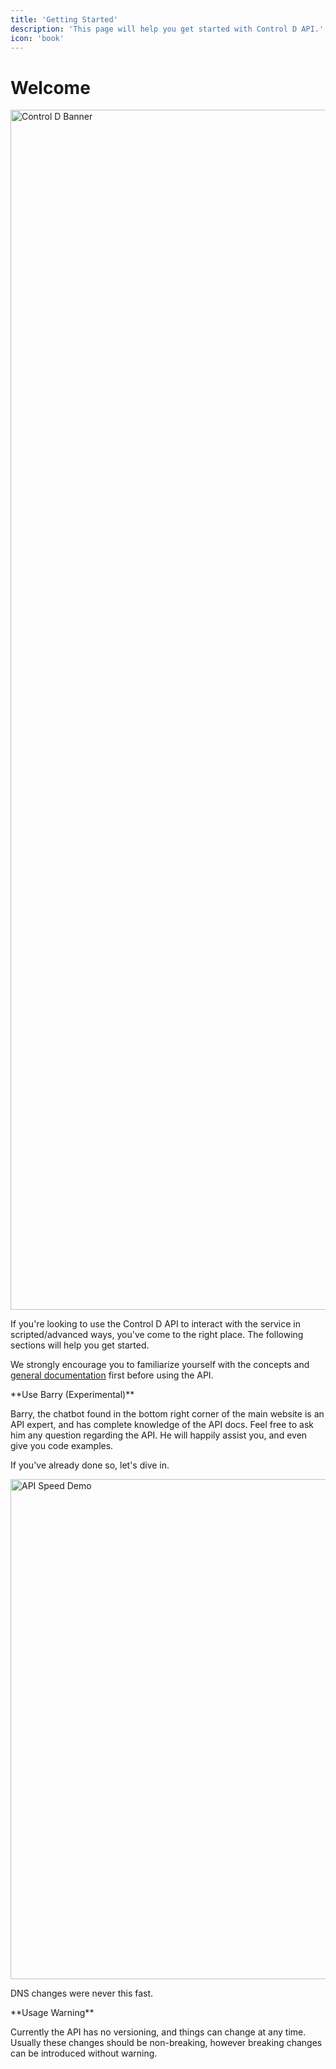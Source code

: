 ```yaml
---
title: 'Getting Started'
description: 'This page will help you get started with Control D API.'
icon: 'book'
---
```


# Welcome

<Image src="https://files.readme.io/8443d82-controlddefaultbanner.png" alt="Control D Banner" width="1920" />

If you're looking to use the Control D API to interact with the service in scripted/advanced ways, you've come to the right place. The following sections will help you get started.

We strongly encourage you to familiarize yourself with the concepts and [general documentation](https://docs.controld.com/docs) first before using the API.

<Note>
**Use Barry (Experimental)**

Barry, the chatbot found in the bottom right corner of the main website is an API expert, and has complete knowledge of the API docs. Feel free to ask him any question regarding the API. He will happily assist you, and even give you code examples.
</Note>

If you've already done so, let's dive in.

<Image src="https://files.readme.io/93af8f1-api_speed.gif" alt="API Speed Demo" width="800" />

DNS changes were never this fast.

<Warning>
**Usage Warning**

Currently the API has no versioning, and things can change at any time. Usually these changes should be non-breaking, however breaking changes can be introduced without warning.
</Warning>